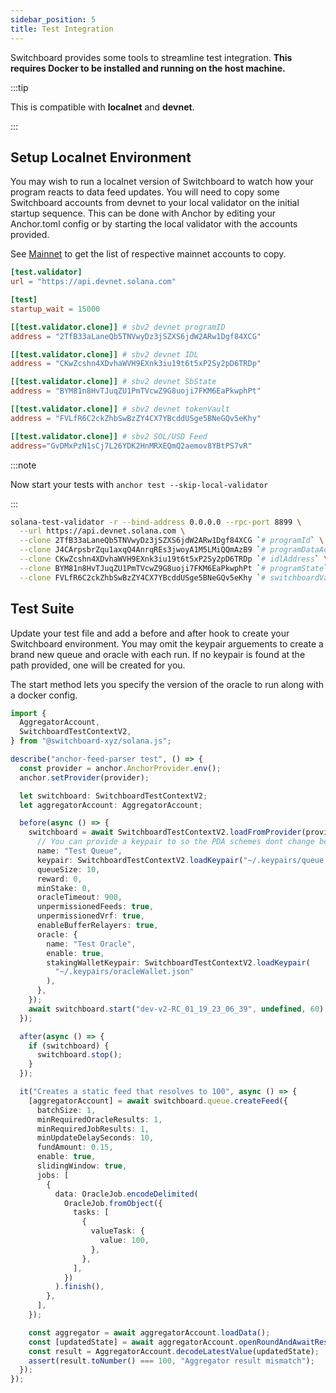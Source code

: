 ```yaml
---
sidebar_position: 5
title: Test Integration
---
```



Switchboard provides some tools to streamline test integration. **This requires
Docker to be installed and running on the host machine.**

:::tip

This is compatible with **localnet** and **devnet**.

:::

## Setup Localnet Environment

You may wish to run a localnet version of Switchboard to watch how your program
reacts to data feed updates. You will need to copy some Switchboard accounts
from devnet to your local validator on the initial startup sequence. This can be
done with Anchor by editing your Anchor.toml config or by starting the local
validator with the accounts provided.

See [Mainnet](/solana/program/mainnet) to get the list of respective mainnet
accounts to copy.

<Tabs>
  <TabItem value="Anchor" label="Anchor" default>

```toml
[test.validator]
url = "https://api.devnet.solana.com"

[test]
startup_wait = 15000

[[test.validator.clone]] # sbv2 devnet programID
address = "2TfB33aLaneQb5TNVwyDz3jSZXS6jdW2ARw1Dgf84XCG"

[[test.validator.clone]] # sbv2 devnet IDL
address = "CKwZcshn4XDvhaWVH9EXnk3iu19t6t5xP2Sy2pD6TRDp"

[[test.validator.clone]] # sbv2 devnet SbState
address = "BYM81n8HvTJuqZU1PmTVcwZ9G8uoji7FKM6EaPkwphPt"

[[test.validator.clone]] # sbv2 devnet tokenVault
address = "FVLfR6C2ckZhbSwBzZY4CX7YBcddUSge5BNeGQv5eKhy"

[[test.validator.clone]] # sbv2 SOL/USD Feed
address="GvDMxPzN1sCj7L26YDK2HnMRXEQmQ2aemov8YBtPS7vR"
```

:::note

Now start your tests with `anchor test --skip-local-validator`

:::

  </TabItem>
  <TabItem value="CLI" label="solana-test-validator CLI">

```bash
solana-test-validator -r --bind-address 0.0.0.0 --rpc-port 8899 \
  --url https://api.devnet.solana.com \
  --clone 2TfB33aLaneQb5TNVwyDz3jSZXS6jdW2ARw1Dgf84XCG `# programId` \
  --clone J4CArpsbrZqu1axqQ4AnrqREs3jwoyA1M5LMiQQmAzB9 `# programDataAddress` \
  --clone CKwZcshn4XDvhaWVH9EXnk3iu19t6t5xP2Sy2pD6TRDp `# idlAddress` \
  --clone BYM81n8HvTJuqZU1PmTVcwZ9G8uoji7FKM6EaPkwphPt `# programState` \
  --clone FVLfR6C2ckZhbSwBzZY4CX7YBcddUSge5BNeGQv5eKhy `# switchboardVault`
```

  </TabItem>
</Tabs>

## Test Suite

Update your test file and add a before and after hook to create your Switchboard
environment. You may omit the keypair arguements to create a brand new queue and
oracle with each run. If no keypair is found at the path provided, one will be
created for you.

The start method lets you specify the version of the oracle to run along with a
docker config.

```typescript
import {
  AggregatorAccount,
  SwitchboardTestContextV2,
} from "@switchboard-xyz/solana.js";

describe("anchor-feed-parser test", () => {
  const provider = anchor.AnchorProvider.env();
  anchor.setProvider(provider);

  let switchboard: SwitchboardTestContextV2;
  let aggregatorAccount: AggregatorAccount;

  before(async () => {
    switchboard = await SwitchboardTestContextV2.loadFromProvider(provider, {
      // You can provide a keypair to so the PDA schemes dont change between test runs
      name: "Test Queue",
      keypair: SwitchboardTestContextV2.loadKeypair("~/.keypairs/queue.json"),
      queueSize: 10,
      reward: 0,
      minStake: 0,
      oracleTimeout: 900,
      unpermissionedFeeds: true,
      unpermissionedVrf: true,
      enableBufferRelayers: true,
      oracle: {
        name: "Test Oracle",
        enable: true,
        stakingWalletKeypair: SwitchboardTestContextV2.loadKeypair(
          "~/.keypairs/oracleWallet.json"
        ),
      },
    });
    await switchboard.start("dev-v2-RC_01_19_23_06_39", undefined, 60);
  });

  after(async () => {
    if (switchboard) {
      switchboard.stop();
    }
  });

  it("Creates a static feed that resolves to 100", async () => {
    [aggregatorAccount] = await switchboard.queue.createFeed({
      batchSize: 1,
      minRequiredOracleResults: 1,
      minRequiredJobResults: 1,
      minUpdateDelaySeconds: 10,
      fundAmount: 0.15,
      enable: true,
      slidingWindow: true,
      jobs: [
        {
          data: OracleJob.encodeDelimited(
            OracleJob.fromObject({
              tasks: [
                {
                  valueTask: {
                    value: 100,
                  },
                },
              ],
            })
          ).finish(),
        },
      ],
    });

    const aggregator = await aggregatorAccount.loadData();
    const [updatedState] = await aggregatorAccount.openRoundAndAwaitResult();
    const result = AggregatorAccount.decodeLatestValue(updatedState);
    assert(result.toNumber() === 100, "Aggregator result mismatch");
  });
});
```

